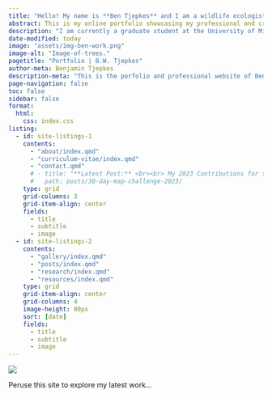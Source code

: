 ---
title: "Hello! My name is **Ben Tjepkes** and I am a wildlife ecologist and data-driven geographer."
abstract: This is my online portfolio showcasing my professional and creative works.
description: "I am currently a graduate student at the University of Missouri studying geographic information systems in the Department of Geography. My work focuses on using a variety of data science and geospatial tools to conduct research in ecology and biogeography. I have interests spanning the fields of geospatial, ecology, data science, and climate science."
date-modified: today
image: "assets/img-ben-work.png"
image-alt: "Image-of-trees."
pagetitle: "Portfolio | B.W. Tjepkes"
author-meta: Benjamin Tjepkes
description-meta: "This is the porfolio and professional website of Benjamin Tjepkes."
page-navigation: false
toc: false
sidebar: false
format:
  html:
    css: index.css
listing:
  - id: site-listings-1
    contents:
      - "about/index.qmd"
      - "curriculum-vitae/index.qmd"
      - "contact.qmd"
      # - title: "**Latest Post:** <br><br> My 2023 Contributions for the #30DayMapChallenge"
      #   path: posts/30-day-map-challenge-2023/
    type: grid
    grid-columns: 3
    grid-item-align: center
    fields:
      - title
      - subtitle
      - image
  - id: site-listings-2
    contents:
      - "gallery/index.qmd"
      - "posts/index.qmd"
      - "research/index.qmd"
      - "resources/index.qmd"
    type: grid
    grid-item-align: center
    grid-columns: 4
    image-height: 80px
    sort: [date]
    fields:
      - title
      - subtitle
      - image
---

![](assets/img-ben-work.png){.cover-image .column-body-outset}

::: {#intro-section .column-body-outset}
Peruse this site to explore my latest work...
:::


::: {#site-listings-2 .column-body-outset}
:::

::: {#site-listings-1 .column-body-outset}
:::
